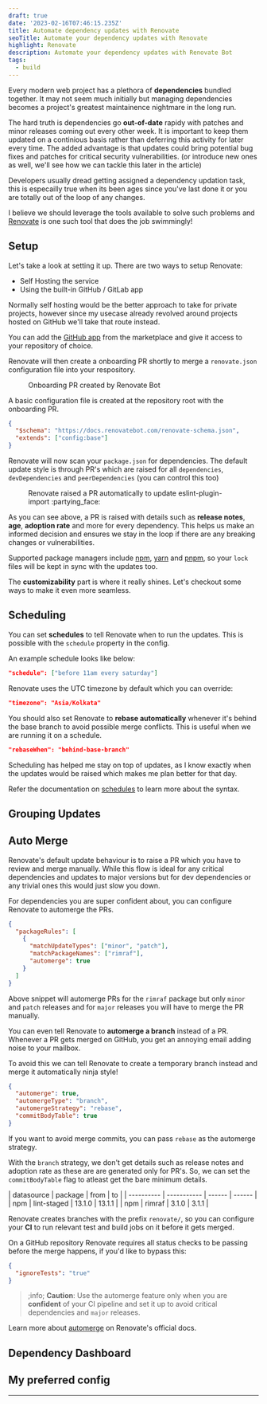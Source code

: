 ```yaml
---
draft: true
date: '2023-02-16T07:46:15.235Z'
title: Automate dependency updates with Renovate
seoTitle: Automate your dependency updates with Renovate
highlight: Renovate
description: Automate your dependency updates with Renovate Bot
tags:
  - build
---
```



Every modern web project has a plethora of **dependencies** bundled together. It may not seem much initially but managing dependencies becomes a project's greatest maintainence nightmare in the long run.

The hard truth is dependencies go **out-of-date** rapidy with patches and minor releases coming out every other week. It is important to keep them updated on a continious basis rather than deferring this activity for later every time. The added advantage is that updates could bring potential bug fixes and patches for critical security vulnerabilities. (or introduce new ones as well, we'll see how we can tackle this later in the article)

Developers usually dread getting assigned a dependency updation task, this is especailly true when its been ages since you've last done it or you are totally out of the loop of any changes.

I believe we should leverage the tools available to solve such problems and [Renovate](https://www.mend.io/free-developer-tools/renovate/) is one such tool that does the job swimmingly!

## Setup

Let's take a look at setting it up. There are two ways to setup Renovate:

- Self Hosting the service
- Using the built-in GitHub / GitLab app

Normally self hosting would be the better approach to take for private projects, however since my usecase already revolved around projects hosted on GitHub we'll take that route instead.

You can add the [GitHub app](https://github.com/marketplace/renovate) from the marketplace and give it access to your repository of choice.

Renovate will then create a onboarding PR shortly to merge a `renovate.json` configuration file into your respository.

<Figure alt="Onboarding PR created by Renovate Bot" src={onboardPRImage}>
  Onboarding PR created by Renovate Bot
</Figure>

A basic configuration file is created at the repository root with the onboarding PR.

```json title="renovate.json"
{
  "$schema": "https://docs.renovatebot.com/renovate-schema.json",
  "extends": ["config:base"]
}
```

Renovate will now scan your `package.json` for dependencies. The default update style is through PR's which are raised for all `dependencies`, `devDependencies` and `peerDependencies` (you can control this too)

<Figure alt="Onboarding PR created by Renovate Bot" src={depUpdatePrImage}>
  Renovate raised a PR automatically to update eslint-plugin-import :partying_face:
</Figure>

As you can see above, a PR is raised with details such as **release notes**, **age**, **adoption rate** and more for every dependency. This helps us make an informed decision and ensures we stay in the loop if there are any breaking changes or vulnerabilities.

Supported package managers include [npm](https://www.npmjs.com/), [yarn](https://yarnpkg.com/) and [pnpm](https://pnpm.io/), so your `lock` files will be kept in sync with the updates too.

The **customizability** part is where it really shines. Let's checkout some ways to make it even more seamless.

## Scheduling

You can set **schedules** to tell Renovate when to run the updates. This is possible with the `schedule` property in the config.

An example schedule looks like below:

```json
"schedule": ["before 11am every saturday"]
```

Renovate uses the UTC timezone by default which you can override:

```json
"timezone": "Asia/Kolkata"
```

You should also set Renovate to **rebase automatically** whenever it's behind the base branch to avoid possible merge conflicts. This is useful when we are running it on a schedule.

```json
"rebaseWhen": "behind-base-branch"
```

Scheduling has helped me stay on top of updates, as I know exactly when the updates would be raised which makes me plan better for that day.

Refer the documentation on [schedules](https://docs.renovatebot.com/key-concepts/scheduling/) to learn more about the syntax.

## Grouping Updates

## Auto Merge

Renovate's default update behaviour is to raise a PR which you have to review and merge manually. While this flow is ideal for any critical dependencies and updates to major versions but for dev dependencies or any trivial ones this would just slow you down.

For dependencies you are super confident about, you can configure Renovate to automerge the PRs.

```json
{
  "packageRules": [
    {
      "matchUpdateTypes": ["minor", "patch"],
      "matchPackageNames": ["rimraf"],
      "automerge": true
    }
  ]
}
```

Above snippet will automerge PRs for the `rimraf` package but only `minor` and `patch` releases and for `major` releases you will have to merge the PR manually.

You can even tell Renovate to **automerge a branch** instead of a PR. Whenever a PR gets merged on GitHub, you get an annoying email adding noise to your mailbox.

To avoid this we can tell Renovate to create a temporary branch instead and merge it automatically ninja style!

```json {3}
{
  "automerge": true,
  "automergeType": "branch",
  "automergeStrategy": "rebase",
  "commitBodyTable": true
}
```

If you want to avoid merge commits, you can pass `rebase` as the automerge strategy.

With the `branch` strategy, we don't get details such as release notes and adoption rate as these are are generated only for PR's. So, we can set the `commitBodyTable` flag to atleast get the bare minimum details.

<div class="table-wrap center">
  | datasource | package     | from   | to     |
  | ---------- | ----------- | ------ | ------ |
  | npm        | lint-staged | 13.1.0 | 13.1.1 |
  | npm        | rimraf      | 3.1.0  | 3.1.1  |
</div>

Renovate creates branches with the prefix `renovate/`, so you can configure your **CI** to run relevant test and build jobs on it before it gets merged.

On a GitHub repository Renovate requires all status checks to be passing before the merge happens, if you'd like to bypass this:

```json
{
  "ignoreTests": "true"
}
```

> ;info;
> **Caution**: Use the automerge feature only when you are **confident** of your CI pipeline and set it up to avoid critical dependencies and `major` releases.

Learn more about [automerge](https://docs.renovatebot.com/key-concepts/automerge/) on Renovate's official docs.

## Dependency Dashboard

## My preferred config

---
